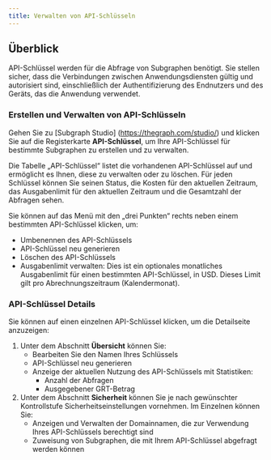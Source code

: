 ```yaml
---
title: Verwalten von API-Schlüsseln
---
```


## Überblick

API-Schlüssel werden für die Abfrage von Subgraphen benötigt. Sie stellen sicher, dass die Verbindungen zwischen Anwendungsdiensten gültig und autorisiert sind, einschließlich der Authentifizierung des Endnutzers und des Geräts, das die Anwendung verwendet.

### Erstellen und Verwalten von API-Schlüsseln

Gehen Sie zu [Subgraph Studio] (https://thegraph.com/studio/) und klicken Sie auf die Registerkarte **API-Schlüssel**, um Ihre API-Schlüssel für bestimmte Subgraphen zu erstellen und zu verwalten.

Die Tabelle „API-Schlüssel“ listet die vorhandenen API-Schlüssel auf und ermöglicht es Ihnen, diese zu verwalten oder zu löschen. Für jeden Schlüssel können Sie seinen Status, die Kosten für den aktuellen Zeitraum, das Ausgabenlimit für den aktuellen Zeitraum und die Gesamtzahl der Abfragen sehen.

Sie können auf das Menü mit den „drei Punkten“ rechts neben einem bestimmten API-Schlüssel klicken, um:

- Umbenennen des API-Schlüssels
- API-Schlüssel neu generieren
- Löschen des API-Schlüssels
- Ausgabenlimit verwalten: Dies ist ein optionales monatliches Ausgabenlimit für einen bestimmten API-Schlüssel, in USD. Dieses Limit gilt pro Abrechnungszeitraum (Kalendermonat).

### API-Schlüssel Details

Sie können auf einen einzelnen API-Schlüssel klicken, um die Detailseite anzuzeigen:

1. Unter dem Abschnitt **Übersicht** können Sie:
   - Bearbeiten Sie den Namen Ihres Schlüssels
   - API-Schlüssel neu generieren
   - Anzeige der aktuellen Nutzung des API-Schlüssels mit Statistiken:
     - Anzahl der Abfragen
     - Ausgegebener GRT-Betrag
2. Unter dem Abschnitt **Sicherheit** können Sie je nach gewünschter Kontrollstufe Sicherheitseinstellungen vornehmen. Im Einzelnen können Sie:
   - Anzeigen und Verwalten der Domainnamen, die zur Verwendung Ihres API-Schlüssels berechtigt sind
   - Zuweisung von Subgraphen, die mit Ihrem API-Schlüssel abgefragt werden können
